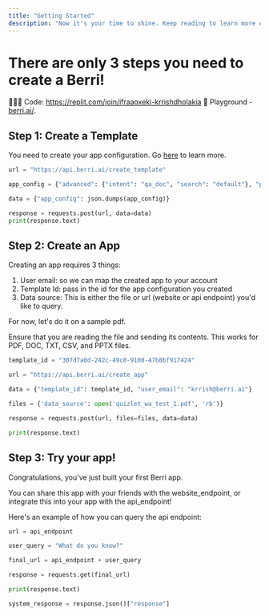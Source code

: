 ```yaml
---
title: "Getting Started"
description: "Now it's your time to shine. Keep reading to learn more on how to make your docs beautiful and powerful."
---
```


# There are only 3 steps you need to create a Berri! 

👩🏽‍💻 Code: https://replit.com/join/ifraaoxeki-krrishdholakia
🚀 Playground - [berri.ai/](https://berri.ai/). 

## Step 1: Create a Template

You need to create your app configuration. Go [here](../app_configurations/app_configurations_intro) to learn more. 

```python
url = "https://api.berri.ai/create_template"

app_config = {"advanced": {"intent": "qa_doc", "search": "default"}, "prompt": "Be legal and ethical", "output_length": "256"} 

data = {"app_config": json.dumps(app_config)}

response = requests.post(url, data=data)
print(response.text)
```

## Step 2: Create an App
Creating an app requires 3 things: 
1. User email: so we can map the created app to your account 
2. Template Id: pass in the id for the app configuration you created 
3. Data source: This is either the file or url (website or api endpoint) you'd like to query.

For now, let's do it on a sample pdf. 


Ensure that you are reading the file and sending its contents. 
This works for PDF, DOC, TXT, CSV, and PPTX files.
```python
template_id = "307d7a0d-242c-49c8-9108-47b8bf917424"

url = "https://api.berri.ai/create_app"

data = {"template_id": template_id, "user_email": "krrish@berri.ai"}

files = {'data_source': open('quizlet_wa_test_1.pdf', 'rb')}

response = requests.post(url, files=files, data=data)

print(response.text)

```

## Step 3: Try your app! 

Congratulations, you've just built your first Berri app. 

You can share this app with your friends with the website_endpoint, or integrate this into your app with the api_endpoint! 

Here's an example of how you can query the api endpoint: 

```python
url = api_endpoint

user_query = "What do you know?"

final_url = api_endpoint + user_query

response = requests.get(final_url)

print(response.text)

system_response = response.json()["response"]

```